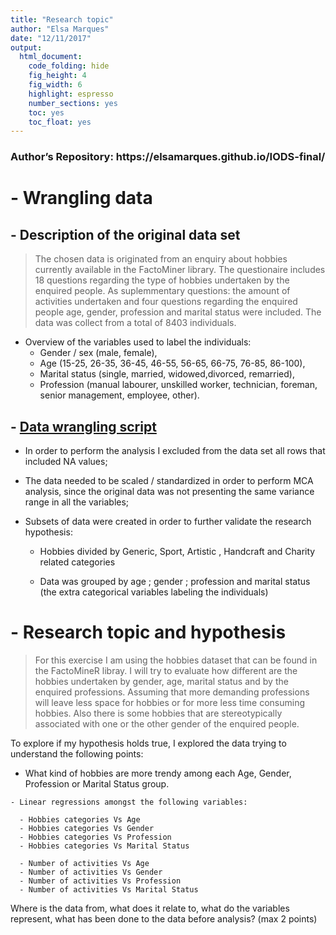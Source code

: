 ```yaml
---
title: "Research topic"
author: "Elsa Marques"
date: "12/11/2017"
output: 
  html_document:
    code_folding: hide
    fig_height: 4
    fig_width: 6
    highlight: espresso
    number_sections: yes
    toc: yes
    toc_float: yes
---
```


### Author's Repository: https://elsamarques.github.io/IODS-final/ {.unnumbered}


# - Wrangling data 

## - Description of the original data set

 > The chosen data is originated from an enquiry about hobbies currently available in the FactoMiner library. The questionaire includes 18 questions regarding the type of hobbies undertaken by the enquired people. As suplemmentary questions: the amount of activities undertaken and four questions regarding the enquired people age, gender, profession and marital status were included. The data was collect from a total of 8403 individuals.   

- Overview of the variables used to label the individuals: 
  - Gender / sex (male, female), 
  - Age (15-25, 26-35, 36-45, 46-55, 56-65, 66-75, 76-85, 86-100), 
  - Marital status (single, married, widowed,divorced, remarried), 
  - Profession (manual labourer, unskilled worker, technician, foreman, senior management, employee, other). 

## - [Data wrangling script](https://github.com/ElsaMarques/IODS-final/blob/master/crerate%20IODS-final.R) 

- In order to perform the analysis I excluded from the data set all rows that included NA values; 

- The data needed to be scaled / standardized in order to perform MCA analysis, since the original data was not presenting the same variance range in all the variables; 

- Subsets of data were created in order to further validate the research hypothesis:
  - Hobbies divided by Generic, Sport, Artistic , Handcraft and Charity related categories 
  
  - Data was grouped by age ; gender ; profession and marital status (the extra categorical variables labeling the individuals)
  

# - Research topic and hypothesis 

 > For this exercise I am using the hobbies dataset that can be found in the FactoMineR libray. I will try to evaluate how different are the hobbies undertaken by gender, age, marital status and by the enquired professions. Assuming that more demanding professions will leave less space for hobbies or for more less time consuming hobbies. Also there is some hobbies that are stereotypically associated with one or the other gender of the enquired people.
 
 
To explore if my hypothesis holds true, I explored the data trying to understand the following points: 

   - What kind of hobbies are more trendy among each Age, Gender, Profession or Marital Status group.
  
    - Linear regressions amongst the following variables:
  
      - Hobbies categories Vs Age 
      - Hobbies categories Vs Gender 
      - Hobbies categories Vs Profession
      - Hobbies categories Vs Marital Status
  
      - Number of activities Vs Age
      - Number of activities Vs Gender
      - Number of activities Vs Profession 
      - Number of activities Vs Marital Status
 
Where is the data from, what does it relate to, what do the variables represent, what has been done to the data before analysis? (max 2 points)